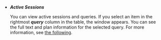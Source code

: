 -   **_Active Sessions_**

    You can view active sessions and queries. If you select an item in the rightmost **_query_** column in the table, the <Cmdname sid="TTL06224" className="uitext" /> window appears. You can see the full text and plan information for the selected query. For more information, see [the following](#query-details).

